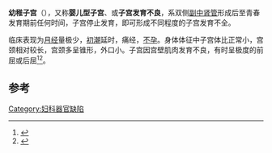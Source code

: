 {{medical}}
'''幼稚子宫'''（{{lang|en|infantile uterus}}），又称'''婴儿型子宫'''、或'''子宫发育不良'''，系双侧[[副中肾管|副中肾管]]形成后至青春发育期前任何时间，子宫停止发育，即可形成不同程度的子宫发育不全。

临床表现为[[月经|月经]]量极少，[[初潮|初潮]]延时，痛经，[[不孕|不孕]]。身体体征中子宫体比正常小，宫颈相对较长，宫颈多呈锥形，外口小。子宫因宫壁肌肉发育不良，有时呈极度的前屈或后屈<ref>{{cite journal|author=朱兰, 郎景和|title=子宫发育异常的病因学研究|journal=国外医学: 妇产科学分册|year=2004|volume=30|issue=5|pages=287-289|url=http://www.cqvip.com/qk/94965x/200305/8623368.html|accessdate=2014-08-24}}</ref><ref>{{cite journal|author=周秀芹|title=中西医结合治疗幼稚子宫 26 例|journal=现代中西医结合杂志|year=2002|volume=11|issue=16|pages=1597-1598|url=http://www.cnki.com.cn/Article/CJFDTotal-XDJH200216062.htm|accessdate=2014-08-24|archive-date=2016-03-04|archive-url=https://web.archive.org/web/20160304074643/http://www.cnki.com.cn/Article/CJFDTotal-XDJH200216062.htm|dead-url=no}}</ref>。

==参考==
{{reflist}}
{{医学小作品}}
{{女性生殖器官先天异常}}

[[Category:妇科器官缺陷|Category:妇科器官缺陷]]